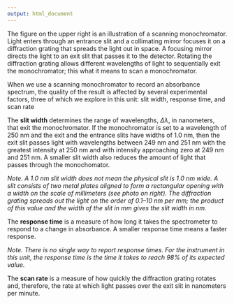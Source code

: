 ```yaml
---
output: html_document
---
```


<!-- create about.html -->

The figure on the upper right is an illustration of a scanning monochromator. Light enters through an entrance slit and a collimating mirror focuses it on a diffraction grating that spreads the light out in space. A focusing mirror directs the light to an exit slit that passes it to the detector. Rotating the diffraction grating allows different wavelengths of light to sequentially exit the monochromator; this what it means to scan a monochromator. 

When we use a scanning monochromator to record an absorbance spectrum, the quality of the result is affected by several experimental factors, three of which we explore in this unit: slit width, response time, and scan rate

The **slit width** determines the range of wavelengths, $\Delta \lambda$, in nanometers, that exit the monochromator. If the monochromator is set to a wavelength of 250 nm and the exit and the entrance slits have widths of 1.0 nm, then the exit slit passes light with wavelengths between 249 nm and 251 nm with the greatest intensity at 250 nm and with intensity approaching zero at 249 nm and 251 nm. A smaller slit width also reduces the amount of light that passes through the monochomator.

*Note. A 1.0 nm slit width does not mean the physical slit is 1.0 nm wide. A slit consists of two metal plates aligned to form a rectangular opening with a width on the scale of millimeters (see photo on right). The diffraction grating spreads out the light on the order of 0.1--10 nm per mm; the product of this value and the width of the slit in mm gives the slit width in nm.*

The **response time** is a measure of how long it takes the spectrometer to respond to a change in absorbance. A smaller response time means a faster response. 

*Note. There is no single way to report response times. For the instrument in this unit, the response time is the time it takes to reach 98% of its expected value.* 

The **scan rate** is a measure of how quickly the diffraction grating rotates and, therefore, the rate at which light passes over the exit slit in nanometers per minute.
